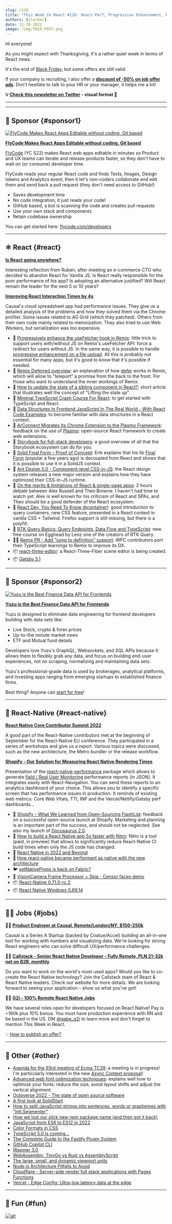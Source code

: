 ```yaml
---
slug: /126
title: "This Week In React #126: React Perf, Progressive Enhancement, Remix, Storybook, React-Native, FlashList, Nitro, TC39..."
authors: [slorber]
date: 11-29-2022
image: /img/TWIR_POST.png
---
```


Hi everyone!

As you might expect with Thanksgiving, it's a rather quiet week in terms of React news.

It's the end of [Black Friday](https://thisweekinreact.com/black-friday), but some offers are still valid.

If your company is recruiting, I also offer a [**discount of -50% on job offer ads**](https://thisweekinreact.com/sponsor#sponsor-jobs). Don't hesitate to talk to your HR or your manager, it helps me a lot!

<!-- truncate -->

**💡 [Check this newsletter on Twitter](https://slo.im/thread) - visual format 🎨**

---


<Support />

---

## 💸 Sponsor {#sponsor1}

[![FlyCode Makes React Apps Editable without coding, Git based](/emails/issues/124/flycode.jpg)](https://bit.ly/3UPwAoJ)

**[FlyCode Makes React Apps Editable without coding, Git based](https://bit.ly/3UPwAoJ)**

[FlyCode](https://bit.ly/3wWSi00) (YC S22) makes React web apps editable in minutes so Product and UX teams can iterate and release products faster, so they don't have to wait on (or consume) developer time.

FlyCode reads your regular React code and finds Texts, Images, Design tokens and Analytics event, then it let's non-coders collaborate and edit them and send back a pull request (they don't need access to GitHub!)

- Saves development time
- No code integration, it just reads your code!
- GitHub based, a bot is scanning the code and creates pull requests
- Use your own stack and components
- Retain codebase ownership

You can get started here: [flycode.com/developers](https://www.flycode.com/developers)

---

## ⚛️ React {#react}

**[Is React going anywhere?](https://www.infoxicator.com/is-react-going-anywhere)**

Interesting reflection from Ruben, after meeting an e-commerce CTO who decided to abandon React for Vanilla JS. Is React really responsible for the poor performance of his app? Is adopting an alternative justified? Will React remain the leader for the next 5 or 10 years?

**[Improving React Interaction Times by 4x](https://www.causal.app/blog/react-perf)**

Causal's cloud spreadsheet app had performance issues. They give us a detailed analysis of the problems and how they solved them via the Chrome profiler. Some issues related to AG Grid (which they patched). Others from their own code mainly related to memoization. They also tried to use Web Workers, but serialization was too expensive.

- 📜 [Progressively enhance the useFetcher hook in Remix](https://sergiodxa.com/articles/progressively-enhance-the-usefetcher-hook-in-remix): little trick to support users with/without JS on Remix's useFetcher API: force a redirect for users without JS. In the same way, it is possible to handle [progressive enhancement on a file upload](https://twitter.com/ebey_jacob/status/1596223682246234113). All this is probably not essential for many apps, but it's good to know that it's possible if needed.
- 📜 [Remix Deferred overview](https://gist.github.com/jacob-ebey/9bde9546c1aafaa6bc8c242054b1be26): an explanation of how [defer](https://github.com/remix-run/remix/issues/4486) works in Remix, which will allow to "teleport" a promise from the back to the front. For those who want to understand the inner workings of Remix.
- 📜 [How to update the state of a sibling component in React?](https://alexsidorenko.com/blog/react-siblings/): short article that illustrates well the concept of "Lifting the state up".
- 📜 [Minimal TypeScript Crash Course For React](https://profy.dev/article/react-typescript): to get started with TypeScript and React.
- 📜 [Data Structures In Frontend JavaScript In The Real World - With React Code Examples](https://profy.dev/article/javascript-data-structures): to become familiar with data structures in a React context.
- 📜 [ArConnect Migrates Its Chrome Extension to the Plasmo Framework](https://blog.plasmo.com/p/migrating-chrome-extension-to-plasmo): feedback on the use of [Plasmo](https://github.com/PlasmoHQ/plasmo): open-source React framework to create web extensions.
- 📜 [Storybook for full-stack developers](https://storybook.js.org/blog/storybook-for-full-stack-developers/): a good overview of all that the Storybook ecosystem can do for you.
- 📜 [Solid Final Form – Proof of Concept](https://erikras.com/blog/solid-final-form-poc): Erik explains that his lib [Final Form](https://final-form.org/react) (popular a few years ago) is decoupled from React and shows that it is possible to use it in a SolidJS context.
- 📜 [Ant Design 5.0 - Component-level CSS-in-JS](https://ant.design/docs/blog/css-in-js): the React design system releases a new major version and explains how they have optimized their CSS-in-JS runtime.
- 🎥 [On the merits & limitations of React & single-page apps](https://www.youtube.com/watch?v=ChfjZV-aA_Y): 2 hours debate between Alex Russell and Theo Browne. I haven't had time to watch yet. Alex is well known for his criticism of React and SPAs, and Theo should be a good defender of the React ecosystem.
- 🎥 [React Dev, You Need To Know @container!](https://www.youtube.com/watch?v=ypN-Uwshc5M): good introduction to query containers, new CSS feature, presented in a React context in vanilla CSS + Tailwind. Firefox support is still missing, but there is a polyfill.
- 🎥 [RTK Query Basics: Query Endpoints, Data Flow and TypeScript](https://egghead.io/courses/rtk-query-basics-query-endpoints-data-flow-and-typescript-57ea3c43): new free course on Egghead by Lenz one of the creators of RTK Query.
- 🧑‍💻 [Remix PR - Add "jump to definition" support](https://github.com/remix-run/remix/pull/4689): tRPC contributors port their TypeScript learnings to Remix to improve its DX.
- 📦 [react-three-editor](https://github.com/pmndrs/react-three-editor): a React-Three-Fiber scene editor is being created.
- 📦 [Gatsby 5.1](https://www.gatsbyjs.com/docs/reference/release-notes/v5.1/)

<SubscribeFormEmbed />

---

## 💸 Sponsor {#sponsor2}

[![Yuzu is the Best Finance Data API for Frontends](/emails/issues/126/yuzu.png)](https://www.yuzu.dev/)

**[Yuzu is the Best Finance Data API for Frontends](https://www.yuzu.dev/)**

Yuzu is designed to eliminate data engineering for frontend developers building with data sets like:

- Live Stock, crypto & forex prices
- Up-to-the minute market news
- ETF and Mutual fund details

Developers love Yuzu's GraphQL, Websockets, and SQL APIs because it allows them to flexibly grab any data, and focus on building end-user experiences, not on scraping, normalizing and maintaining data sets.

Yuzu's professional-grade data is used by brokerages, analytical platforms, and investing apps ranging from emerging startups to established finance firms.

Best thing? Anyone can [start for free](https://www.yuzu.dev/pricing)!

---

## 📱 React-Native {#react-native}

**[React Native Core Contributor Summit 2022](https://reactnative.dev/blog/2022/11/22/react-native-core-contributor-summit-2022)**

A good part of the React-Native contributors met at the beginning of September for the React-Native EU conference. They participated in a series of workshops and give us a report. Various topics were discussed, such as the new architecture, the Metro bundler or the release workflow.

**[Shopify - Our Solution for Measuring React Native Rendering Times](https://shopify.engineering/measuring-react-native-rendering-times)**

Presentation of the [react-native-performance](https://github.com/Shopify/react-native-performance) package which allows to generate [field / Real User Monitoring](https://web.dev/lab-and-field-data-differences/) performance reports (in JSON). It integrates easily with React-Navigation. You can send these reports to an analytics dashboard of your choice. This allows you to identify a specific screen that has performance issues in production. It reminds of existing web metrics: Core Web Vitals, TTI, INP and the Vercel/Netlify/Gatsby perf dashboards...

- 📜 [Shopify - What We Learned from Open-Sourcing FlashList](https://shopify.engineering/what-we-learned-from-open-sourcing-flashlist): feedback on a successful open-source launch at Shopify. Marketing and planning is an important part of the success, and should not be neglected. See also my launch of [Docusaurus 2.0](https://www.indiehackers.com/post/1-on-product-hunt-thanks-to-newsletters-and-good-timing-2c7d8809d9).
- 📜 [How to build a React Native app 5x faster with Nitro](https://blog.nitro.build/how-to-build-a-react-native-app-5x-faster-with-nitro-d7e512b18d90): Nitro is a tool (paid, in preview) that allows to significantly reduce React-Native CI build times when only the JS code has changed.
- 📜 [React Native in 2022 and Beyond](https://semaphoreci.com/blog/react-native)
- 📜 [How react-native became performant as native with the new architecture](https://medium.com/ocp-digital-factory/how-react-native-became-performant-as-native-with-the-new-architecture-6e678c3178aa)
- 🐦 [setNativeProps is back on Fabric?](https://twitter.com/o_kwasniewski/status/1596090790350303233)
- 🎨 [VisionCamera Frame Processor + Skia - Censor faces demo](https://twitter.com/mrousavy/status/1595746972190883840)
- 📦 [React-Native 0.71.0-rc.2](https://twitter.com/Kelset/status/1595839212502261760)
- 📦 [React Native Windows 0.69.14](https://github.com/microsoft/react-native-windows/releases/tag/react-native-windows_v0.69.14)

---

## 🧑‍💻 Jobs {#jobs}

🧑‍💼 [**Product Engineer at Causal, Remote/London/NY, $150-250k**](https://jobs.lever.co/causal-app/4acaafbe-ef3d-45a6-bbe6-687c022d727c?lever-origin=applied&lever-source%5B%5D=thisweekinreact.com)

Causal is a Series A Startup (backed by Coatue/Accel) building an all-in-one tool for working with numbers and visualizing data. We're looking for strong React engineers who can solve difficult UX/performance challenges.

🧑‍💼 [**Callstack - Senior React Native Developer - Fully Remote, PLN 21-32k net on B2B, monthly**](https://www.callstack.com/senior-react-native-developer)

Do you want to work on the world's most used apps? Would you like to co-create the React Native technology? Join the Callstack team of React & React Native leaders. Check our website for more details. We are looking forward to seeing your application - show us what you've got!

🧑‍💼 [**G2i - 100% Remote React Native Jobs**](https://twitter.com/gabe_g2i/status/1563204813881425926?s=20&t=ArRLC77BpRwXXCdx8fnUqw)

We have several roles open for developers focused on React Native! Pay is ~160k plus 10% bonus. You must have production experience with RN and be based in the US. DM [@gabe_g2i](https://twitter.com/gabe_g2i) to learn more and don't forget to mention This Week in React.

💡 [How to publish an offer?](https://thisweekinreact.com/sponsor)

---

## 🔀 Other {#other}

- [Agenda for the 93rd meeting of Ecma TC39](https://github.com/tc39/agendas/blob/main/2022/11.md): a meeting is in progress! I'm particularly interested in the new [Async Context proposal](https://github.com/legendecas/proposal-async-context)!
- [Advanced web font optimization techniques](https://pixelpoint.io/blog/advanced-web-font-optimization-techniques/): explains well how to optimize your fonts: reduce the size, avoid layout shifts and adjust the vertical alignment.
- [Octoverse 2022 - The state of open source software](https://octoverse.github.com/)
- [A first look at SolidStart](https://ajcwebdev.com/2022/11/20/a-first-look-at-solidstart/)
- [How to split JavaScript strings into sentences, words or graphemes with "Intl.Segmenter"](https://www.stefanjudis.com/today-i-learned/how-to-split-javascript-strings-with-intl-segmenter/)
- [How we lost our slick new npm package name (and then got it back)](https://reactflow.dev/blog/reactflow-npm-package-name/)
- [JavaScript from ES6 to ES12 in 2022](https://medium.com/@bluetch/javascript-es6-es7-es8-es9-es10-es11-and-es12-519d8be7d48c)
- [Color Formats in CSS](https://www.joshwcomeau.com/css/color-formats/)
- [TypeScript 5.0 is coming...](https://www.youtube.com/watch?v=PTU-H6Wwbh8)
- [The Complete Guide to the Fastify Plugin System](https://www.nearform.com/blog/complete-guide-fastify-plugin-system/)
- [GitHub Copilot CLI](https://githubnext.com/projects/copilot-cli/)
- [Wasmer 3.0](https://wasmer.io/posts/announcing-wasmer-3.0)
- [WebAssembly: TinyGo vs Rust vs AssemblyScript](https://ecostack.dev/posts/wasm-tinygo-vs-rust-vs-assemblyscript/)
- [The large, small, and dynamic viewport units](https://web.dev/viewport-units/)
- [Node.js Architecture Pitfalls to Avoid](https://blog.appsignal.com/2022/11/23/nodejs-architecture-pitfalls-to-avoid.html)
- [Cloudflare - Server-side render full stack applications with Pages Functions](https://blog.cloudflare.com/pages-full-stack-frameworks/)
- [Vercel - Edge Config: Ultra-low latency data at the edge](https://vercel.com/blog/edge-config-ultra-low-latency-data-at-the-edge)

---

## 🤭 Fun {#fun}

[![alt](/emails/issues/126/meme.png)](https://twitter.com/addyosmani/status/1595470573001314309)
